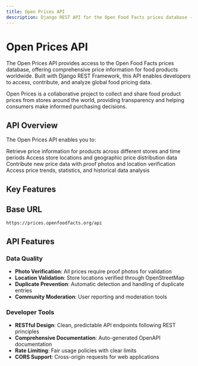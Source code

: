```yaml
---
title: Open Prices API
description: Django REST API for the Open Food Facts prices database - a comprehensive collection of food product prices from around the world.
---
```



# Open Prices API

The Open Prices API provides access to the Open Food Facts prices database, offering comprehensive price information for food products worldwide. Built with Django REST Framework, this API enables developers to access, contribute, and analyze global food pricing data.

<Callout type="info">
  Open Prices is a collaborative project to collect and share food product
  prices from stores around the world, providing transparency and helping
  consumers make informed purchasing decisions.
</Callout>

## API Overview

The Open Prices API enables you to:

<Steps>
  <Step title="Price Data Access">
    Retrieve price information for products across different stores and time
    periods
  </Step>
  <Step title="Location Integration">
    Access store locations and geographic price distribution data
  </Step>
  <Step title="Price Submission">
    Contribute new price data with proof photos and location verification
  </Step>
  <Step title="Analytics">
    Access price trends, statistics, and historical data analysis
  </Step>
</Steps>

## Key Features

<Cards>
  <Card
    title="Price Management"
    description="Create, update, and retrieve price information with proof photos and validation"
    href="/docs/Open-price/prices"
  />
  <Card
    title="Location Data"
    description="Access store locations verified through OpenStreetMap integration"
    href="/docs/Open-price/locations"
  />
  <Card
    title="Product Integration"
    description="Link prices to Open Food Facts products using barcodes and identifiers"
    href="/docs/Open-price/products"
  />
  <Card
    title="Product Catalog"
    description="Browse and search products with associated price data"
    href="/docs/open-prices/products"
  />
  <Card
    title="Receipt Processing"
    description="Upload and process receipts to extract price information"
    href="/docs/open-prices/proofs"
  />
  <Card
    title="User Management"
    description="Handle user accounts and authentication for contributors"
    href="/docs/open-prices/users"
  />
  <Card
    title="Statistics"
    description="Access aggregated statistics and analytics about price data"
  />
</Cards>

## Base URL

```
https://prices.openfoodfacts.org/api
```

## API Features

### Data Quality

- **Photo Verification**: All prices require proof photos for validation
- **Location Validation**: Store locations verified through OpenStreetMap
- **Duplicate Prevention**: Automatic detection and handling of duplicate entries
- **Community Moderation**: User reporting and moderation tools

### Developer Tools

- **RESTful Design**: Clean, predictable API endpoints following REST principles
- **Comprehensive Documentation**: Auto-generated OpenAPI documentation
- **Rate Limiting**: Fair usage policies with clear limits
- **CORS Support**: Cross-origin requests for web applications
